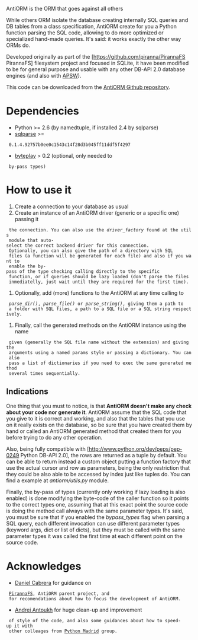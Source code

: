AntiORM is the ORM that goes against all others

While others ORM isolate the database creating internally SQL queries and DB
tables from a class specification, AntiORM create for you a Python function
parsing the SQL code, allowing to do more optimized or specialized hand-made
queries. It's said: it works exactly the other way ORMs do.

Developed originally as part of the [https://github.com/piranna/PirannaFS
PirannaFS] filesystem project and focused in SQLite, it have been modified to be
for general purpose and usable with any other DB-API 2.0 database engines (and
also with [http://code.google.com/p/apsw/ APSW]).

This code can be downloaded from the [https://github.com/piranna/AntiORM AntiORM
Github repository].

= Dependencies =
* Python >= 2.6 (by namedtuple, if installed 2.4 by sqlparse)
* [https://github.com/andialbrecht/sqlparse sqlparse] >=
  0.1.4.92757b0ee0c1543c14f28d3b045ff11ddf5f4297
* [http://code.google.com/p/byteplay byteplay] > 0.2 (optional, only needed to
  by-pass types)

= How to use it =
# Create a connection to your database as usual
# Create an instance of an AntiORM driver (generic or a specific one) passing it
  the connection. You can also use the ''driver_factory'' found at the utils
  module that auto-select the correct backend driver for this connection.
  Optionally, you can also give the path of a directory with SQL
  files (a function will be generated for each file) and also if you want to
  enable the by-pass of the type checking calling directly to the specific
  function, or if queries should be lazy loaded (don't parse the files
  inmediatelly, just wait until they are required for the first time).
# Optionally, add (more) functions to the AntiORM at any time calling to
  ''parse_dir()'', ''parse_file()'' or ''parse_string()'', giving them a path to
  a folder with SQL files, a path to a SQL file or a SQL string respectively.
# Finally, call the generated methods on the AntiORM instance using the name
  given (generally the SQL file name without the extension) and giving the
  arguments using a named params style or passing a dictionary. You can also
  pass a list of dictionaries if you need to exec the same generated method
  several times sequentially.

== Indications ==
One thing that you must to notice, is that '''AntiORM doesn't make any check
about your code nor generate it'''. AntiORM assume that the SQL code that you
give to it is correct and working, and also that the tables that you use on it
really exists on the database, so be sure that you have created them by hand or
called an AntiORM generated method that created them for you before trying to do
any other operation.

Also, being fully compatible with [http://www.python.org/dev/peps/pep-0249
Python DB-API 2.0], the rows are returned as a tuple by default. You can be able
to return instead a custom object putting a function factory that use the actual
cursor and row as parameters, being the only restriction that they could be also
able to be accessed by index just like tuples do. You can find a example at
''antiorm/utils.py'' module.

Finally, the by-pass of types (currently only working if lazy loading is also
enabled) is done modifying the byte-code of the caller function so it points to
the correct types one, assuming that at this exact point the source code is
doing the method call always with the same parameter types. It's said, you must
be sure that if you enabled the ''bypass_types'' flag when parsing a SQL query,
each different invocation can use different parameter types (keyword args, dict
or list of dicts), but they must be called with the same parameter types it was
called the first time at each different point on the source code.

= Acknowledges =
* [https://github.com/dansrocks Daniel Cabrera] for guidance on
  [https://github.com/piranna/PirannaFS PirannaFS], AntiORM parent project, and
  for recomendations about how to focus the development of AntiORM.
* [https://github.com/niwibe Andrei Antoukh] for huge clean-up and improvement
  of style of the code, and also some guidances about how to speed-up it with
  other colleages from [http://www.python-madrid.es Python Madrid] group.
